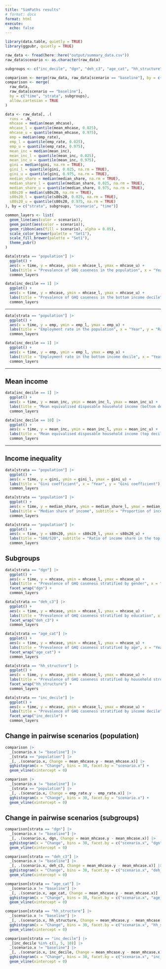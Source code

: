 ```yaml
---
title: "SimPaths results"
# format: docx
format: html
execute:
  echo: false
---
```


```r
library(data.table, quietly = TRUE)
library(ggpubr, quietly = TRUE)

raw_data <- fread(here::here("output/summary_data.csv"))
raw_data$scenario <- as.character(raw_data)

subgroups <- c("inc_decile", "dgn", "deh_c3", "age_cat", "hh_structure")

comparison <- merge(raw_data, raw_data[scenario == "baseline"], by = c("run", "time", "strata", subgroups))
comparison <- merge(
  raw_data,
  raw_data[scenario == "baseline"],
  by = c("time", "strata", subgroups),
  allow.cartesian = TRUE
)

data <- raw_data[, .(
  runs = .N,
  mhcase = median(mean_mhcase),
  mhcase_l = quantile(mean_mhcase, 0.025),
  mhcase_u = quantile(mean_mhcase, 0.975),
  emp = median(emp_rate),
  emp_l = quantile(emp_rate, 0.025),
  emp_u = quantile(emp_rate, 0.975),
  mean_inc = median(mean_inc),
  mean_inc_l = quantile(mean_inc, 0.025),
  mean_inc_u = quantile(mean_inc, 0.975),
  gini = median(gini, na.rm = TRUE),
  gini_l = quantile(gini, 0.025, na.rm = TRUE),
  gini_u = quantile(gini, 0.975, na.rm = TRUE),
  median_share = median(median_share, na.rm = TRUE),
  median_share_l = quantile(median_share, 0.025, na.rm = TRUE),
  median_share_u = quantile(median_share, 0.975, na.rm = TRUE),
  s80s20 = median(s80s20, na.rm = TRUE),
  s80s20_l = quantile(s80s20, 0.025, na.rm = TRUE),
  s80s20_u = quantile(s80s20, 0.975, na.rm = TRUE)
), by = c("strata", subgroups, "scenario", "time")]
```

```r
common_layers <- list(
  geom_line(aes(color = scenario)),
  geom_point(aes(color = scenario)),
  geom_ribbon(aes(fill = scenario), alpha = 0.05),
  scale_color_brewer(palette = "Set1"),
  scale_fill_brewer(palette = "Set1"),
  theme_pubr()
)

data[strata == "population"] |>
  ggplot() +
  aes(x = time, y = mhcase, ymin = mhcase_l, ymax = mhcase_u) +
  labs(title = "Prevalence of GHQ caseness in the population", x = "Year", y = "Prevalence") +
  common_layers
```

```r
data[inc_decile == 1] |>
  ggplot() +
  aes(x = time, y = mhcase, ymin = mhcase_l, ymax = mhcase_u) +
  labs(title = "Prevalence of GHQ caseness in the bottom income decile", x = "Year", y = "Prevalence") +
  common_layers
```

---

```r
data[strata == "population"] |>
  ggplot() +
  aes(x = time, y = emp, ymin = emp_l, ymax = emp_u) +
  labs(title = "Employment rate in the population", x = "Year", y = "Rate") +
  common_layers
```

```r
data[inc_decile == 1] |>
  ggplot() +
  aes(x = time, y = emp, ymin = emp_l, ymax = emp_u) +
  labs(title = "Employment rate in the bottom income decile", x = "Year", y = "Rate") +
  common_layers
```

---

## Mean income

```r
data[inc_decile == 1] |>
  ggplot() +
  aes(x = time, y = mean_inc, ymin = mean_inc_l, ymax = mean_inc_u) +
  labs(title = "Mean equivalised disposable household income (bottom decile)", x = "Year", y = "GBP per year") +
  common_layers
```

```r
data[inc_decile == 10] |>
  ggplot() +
  aes(x = time, y = mean_inc, ymin = mean_inc_l, ymax = mean_inc_u) +
  labs(title = "Mean equivalised disposable household income (top decile)", x = "Year", y = "GBP per year") +
  common_layers
```

---

## Income inequality

```r
data[strata == "population"] |>
  ggplot() +
  aes(x = time, y = gini, ymin = gini_l, ymax = gini_u) +
  labs(title = "Gini coefficient", x = "Year", y = "Gini coefficient") +
  common_layers
```

```r
data[strata == "population"] |>
  ggplot() +
  aes(x = time, y = median_share, ymin = median_share_l, ymax = median_share_u) +
  labs(title = "Median share of income", subtitle = "Proportion of income earned by the bottom 50%", x = "Year", y = "Median share of income") +
  common_layers
```

```r
data[strata == "population"] |>
  ggplot() +
  aes(x = time, y = s80s20, ymin = s80s20_l, ymax = s80s20_u) +
  labs(title = "S80/S20", subtitle = "Ratio of income share in the top quintile over income share in the bottom quintile", x = "Year", y = "S80/S20") +
  common_layers
```

## Subgroups

```r
data[strata == "dgn"] |>
  ggplot() +
  aes(x = time, y = mhcase, ymin = mhcase_l, ymax = mhcase_u) +
  labs(title = "Prevalence of GHQ caseness stratified by gender", x = "Year", y = "Prevalence") +
  facet_wrap("dgn") +
  common_layers
```

```r
data[strata == "deh_c3"] |>
  ggplot() +
  aes(x = time, y = mhcase, ymin = mhcase_l, ymax = mhcase_u) +
  labs(title = "Prevalence of GHQ caseness stratified by education", x = "Year", y = "Prevalence") +
  facet_wrap("deh_c3") +
  common_layers
```

```r
data[strata == "age_cat"] |>
  ggplot() +
  aes(x = time, y = mhcase, ymin = mhcase_l, ymax = mhcase_u) +
  labs(title = "Prevalence of GHQ caseness stratified by age", x = "Year", y = "Prevalence") +
  facet_wrap("age_cat") +
  common_layers
```

```r
data[strata == "hh_structure"] |>
  ggplot() +
  aes(x = time, y = mhcase, ymin = mhcase_l, ymax = mhcase_u) +
  labs(title = "Prevalence of GHQ caseness stratified by household structure", x = "Year", y = "Prevalence") +
  facet_wrap("hh_structure") +
  common_layers
```

```r
data[strata == "inc_decile"] |>
  ggplot() +
  aes(x = time, y = mhcase, ymin = mhcase_l, ymax = mhcase_u) +
  labs(title = "Prevalence of GHQ caseness stratified by income decile", x = "Year", y = "Prevalence") +
  facet_wrap("inc_decile") +
  common_layers
```

## Change in pairwise scenarios (population)

```r
comparison |>
  _[scenario.x != "baseline"] |>
  _[strata == "population"] |>
  _[, .(scenario.x, Change = mean_mhcase.y - mean_mhcase.x)] |>
  gghistogram(x = "Change", bins = 30, facet.by = "scenario.x") +
  geom_vline(xintercept = 0)
```

```r
comparison |>
  _[scenario.x != "baseline"] |>
  _[strata == "population"] |>
  _[, .(scenario.x, Change = emp_rate.y - emp_rate.x)] |>
  gghistogram(x = "Change", bins = 30, facet.by = "scenario.x") +
  geom_vline(xintercept = 0)
```

## Change in pairwise scenarios (subgroups)

```r
comparison[strata == "dgn"] |>
  _[scenario.x != "baseline"] |>
  _[, .(scenario.x, dgn, Change = mean_mhcase.y - mean_mhcase.x)] |>
  gghistogram(x = "Change", bins = 30, facet.by = c("scenario.x", "dgn")) +
  geom_vline(xintercept = 0)
```

```r
comparison[strata == "deh_c3"] |>
  _[scenario.x != "baseline"] |>
  _[, .(scenario.x, deh_c3, Change = mean_mhcase.y - mean_mhcase.x)] |>
  gghistogram(x = "Change", bins = 30, facet.by = c("scenario.x", "deh_c3")) +
  geom_vline(xintercept = 0)
```

```r
comparison[strata == "age_cat"] |>
  _[scenario.x != "baseline"] |>
  _[, .(scenario.x, age_cat, Change = mean_mhcase.y - mean_mhcase.x)] |>
  gghistogram(x = "Change", bins = 30, facet.by = c("scenario.x", "age_cat")) +
  geom_vline(xintercept = 0)
```

```r
comparison[strata == "hh_structure"] |>
  _[scenario.x != "baseline"] |>
  _[, .(scenario.x, hh_structure, Change = mean_mhcase.y - mean_mhcase.x)] |>
  gghistogram(x = "Change", bins = 30, facet.by = c("scenario.x", "hh_structure")) +
  geom_vline(xintercept = 0)
```

```r
comparison[strata == "inc_decile"] |>
  _[inc_decile %in% c(1, 5, 10)] |>
  _[scenario.x != "baseline"] |>
  _[, .(scenario.x, inc_decile, Change = mean_mhcase.y - mean_mhcase.x)] |>
  gghistogram(x = "Change", bins = 30, facet.by = c("scenario.x", "inc_decile")) +
  geom_vline(xintercept = 0)
```

